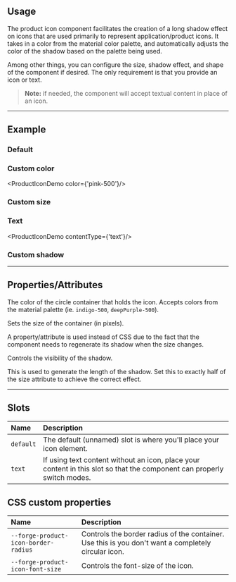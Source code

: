 
<PageSection>

## Usage

The product icon component facilitates the creation of a long shadow effect on icons that are used primarily to represent application/product icons.
It takes in a color from the material color palette, and automatically adjusts the color of the shadow based on the palette being used.

Among other things, you can configure the size, shadow effect, and shape of the component if desired. The only requirement is that you provide
an icon or text.

> **Note:** if needed, the component will accept textual content in place of an icon.

</PageSection>

---

<PageSection>

## Example

### Default

<LiveDemo
dense={true}
codeHtml={ProductIconDefaultHtml()}>
  <ProductIconDemo/>
</LiveDemo>

### Custom color

<LiveDemo
dense={true}
codeHtml={ProductIconCustomColorHtml()}>
  <ProductIconDemo color={'pink-500'}/>
</LiveDemo>

### Custom size

<LiveDemo
dense={true}
codeHtml={ProductIconCustomSizeHtml()}>
  <ProductIconDemo size={128}/>
</LiveDemo>

### Text

<LiveDemo
dense={true}
codeHtml={ProductIconTextHtml()}>
  <ProductIconDemo contentType={'text'}/>
</LiveDemo>

### Custom shadow

<LiveDemo
dense={true}
codeHtml={ProductIconCustomShadowHtml()}>
  <ProductIconDemo iterations={8}/>
</LiveDemo>

</PageSection>

---

<PageSection>

## Properties/Attributes

<PropertyDef name="color" type="string" defaultValue="indigo-500">

The color of the circle container that holds the icon. Accepts colors from the material palette (ie. `indigo-500`, `deepPurple-500`).

</PropertyDef>


<PropertyDef name="size" type="number" defaultValue="64">

Sets the size of the container (in pixels).

A property/attribute is used instead of CSS due to the fact that the component needs to regenerate its shadow when the size changes.

</PropertyDef>

<PropertyDef name="shadow" type="boolean" defaultValue="true">

Controls the visibility of the shadow.

</PropertyDef>

<PropertyDef name="iterations" type="number" defaultValue="32">

This is used to generate the length of the shadow. Set this to exactly half of the size attribute to achieve the correct effect.

</PropertyDef>

</PageSection>

---

<PageSection>

## Slots

| Name               | Description
| :------------------| :----------------
| `default`          | The default (unnamed) slot is where you'll place your icon element.
| `text`               | If using text content without an icon, place your content in this slot so that the component can properly switch modes.

</PageSection>

<PageSection>

## CSS custom properties

| Name                                  | Description
| :-------------------------------------| :----------------
| `--forge-product-icon-border-radius`    | Controls the border radius of the container. Use this is you don't want a completely circular icon.
| `--forge-product-icon-font-size`        | Controls the font-size of the icon.

</PageSection>
